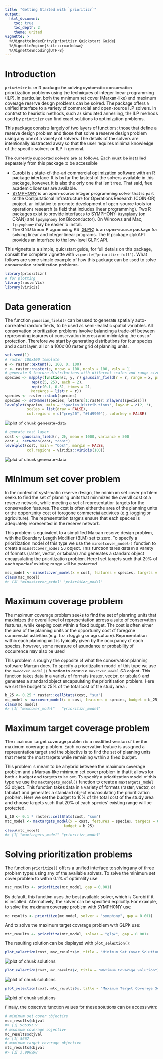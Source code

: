 ```yaml
---
title: "Getting Started with `prioritizr`"
output:
  html_document:
    toc: true
    toc_depth: 2
    theme: united
vignette: >
  %\VignetteIndexEntry{prioritizr Quickstart Guide}
  %\VignetteEngine{knitr::rmarkdown}
  %\VignetteEncoding{UTF-8}
---
```




# Introduction

`prioritizr` is an R package for solving systematic conservation prioritization problems using the techniques of integer linear programming (ILP). In particular, both the minimum set cover (Marxan-like) and maximum coverage reserve design problems can be solved. The package offers a unified interface to a variety of commercial and open-source ILP solvers. In contrast to heuristic methods, such as simulated annealing, the ILP methods used by `prioritizr` can find exact solutions to optimization problems.

This package consists largely of two layers of functions: those that define a reserve design problem and those that solve a reserve design problem using any one of a variety of solvers. The details of the solvers are intentionally abstracted away so that the user requires minimal knowledge of the specific solvers or ILP in general.

The currently supported solvers are as follows. Each must be installed separately from this package to be accessible.

- [Gurobi](http://gurobi.com) is a state-of-the-art commercial optimization software with an R package interface. It is by far the fastest of the solvers available in this package, however, it is also the only one that isn't free. That said, free academic licenses are available.
- [SYMPHONY](https://projects.coin-or.org/SYMPHONY) is an open-source integer programming solver that is part of the Computational Infrastructure for Operations Research (COIN-OR) project, an initiative to promote development of open-source tools for operations research (a field that includes linear programming). Two R packages exist to provide interfaces to
SYMPHONY: `Rsymphony` (on CRAN) and `lpsymphony` (on Bioconductor). On Windows and Mac, `lpsymphony` may be easier to install.
- The GNU Linear Programming Kit ([GLPK](https://www.gnu.org/software/glpk/)) is an open-source package for solving linear and integer linear programs. The R package
glpkAPI provides an interface to the low-level GLPK API.

This vignette is a simple, quickstart guide, for full details on this package, consult the complete vignette with `vignette("prioritizr-full")`. What follows are some simple example of how this package can be used to solve conservation prioritization problems.


```r
library(prioritizr)
# for plotting
library(rasterVis)
library(viridis)
```

# Data generation

The function `gaussian_field()` can be used to generate spatially auto-correlated random fields, to be used as semi-realistic spatial variables. All conservation prioritization problems involve balancing a trade-off between representing features of conservation interest and minimizing the cost of protection. Therefore we start by generating distributions for four species and a cost layer, all on a 100x100 raster grid of planning units.


```r
set.seed(1)
# raster 100x100 template
e <- raster::extent(0, 100, 0, 100)
r <- raster::raster(e, nrows = 100, ncols = 100, vals = 1)
# generate 9 feature distributions with different scales and range sizes
species <- mapply(function(x, y, r) gaussian_field(r = r, range = x, prop = y),
            rep(c(5, 25), each = 2),
            rep(c(0.1, 0.5), times = 2),
            MoreArgs = list(r = r))
species <- raster::stack(species)
species <- setNames(species, letters[1:raster::nlayers(species)])
levelplot(species, main = 'Species Distributions', layout = c(2, 2),
          scales = list(draw = FALSE),
          col.regions = c("grey20", "#fd9900"), colorkey = FALSE)
```

<img src="figures/quickstart_generate-data-1.png" title="plot of chunk generate-data" alt="plot of chunk generate-data" style="display: block; margin: auto;" />

```r
# genrate cost layer
cost <- gaussian_field(r, 20, mean = 1000, variance = 500)
cost <- setNames(cost, "cost")
levelplot(cost, main = "Cost", margin = FALSE,
          col.regions = viridis::viridis(100))
```

<img src="figures/quickstart_generate-data-2.png" title="plot of chunk generate-data" alt="plot of chunk generate-data" style="display: block; margin: auto;" />

# Minimum set cover problem

In the context of systematic reserve design, the minimum set cover problem seeks to find the set of planning units that minimizes the overall cost of a reserve network, while meeting a set of representation targets for the conservation features. The cost is often either the area of the planning units or the opportunity cost of foregone commercial activities (e.g. logging or agriculture). The representation targets ensure that each species is adequately represented in the reserve network.

This problem is equivalent to a simplified Marxan reserve design problem,
with the Boundary Length Modifier (BLM) set to zero. To specify a prioritization model of this type we use the `minsetcover_model()` function to create a `minsetcover_model` S3 object. This function takes data in a variety of formats (raster, vector, or tabular) and generates a standard object encapsulating the prioritization problem. Here I set targets such that 20% of each species' existing range will be protected.


```r
msc_model <- minsetcover_model(x = cost, features = species, targets = 0.2)
class(msc_model)
#> [1] "minsetcover_model" "prioritizr_model"
```

# Maximum coverage problem

The maximum coverage problem seeks to find the set of planning units that maximizes the overall level of representation across a suite of conservation features, while keeping cost within a fixed budget. The cost is often either the area of the planning units or the opportunity cost of foregone commercial activities (e.g. from logging or agriculture). Representation within each planning unit is typically given by the occupancy of each species, however, some measure of abundance or probability of occurrence may also be used.

This problem is roughly the opposite of what the conservation planning software Marxan does. To specify a prioritization model of this type we use the `maxcover_model()` function to create a `maxcover_model` S3 object. This function takes data in a variety of formats (raster, vector, or tabular) and generates a standard object encapsulating the prioritization problem. Here we set the budget to 25% of the total cost of the study area .


```r
b_25 <- 0.25 * raster::cellStats(cost, "sum")
mc_model <- maxcover_model(x = cost, features = species, budget = b_25)
class(mc_model)
#> [1] "maxcover_model"   "prioritizr_model"
```

# Maximum target coverage problem

The maximum target coverage problem is a modified version of the the maximum coverage problem. Each conservation feature is assigned a representation target and the objective is to find the set of planning units that meets the most targets while remaining within a fixed budget. 

This problem is meant to be a hybrid between the maximum coverage problem and a Marxan-like minimum set cover problem in that it allows for both a budget and targets to be set. To specify a prioritization model of this type we use the `maxtargets_model()` function to create a `maxtargets_model` S3 object. This function takes data in a variety of formats (raster, vector, or tabular) and generates a standard object encapsulating the prioritization problem. Here we set the budget to 10% of the total cost of the study area and choose targets such that 20% of each species' existing range will be protected.


```r
b_10 <- 0.1 * raster::cellStats(cost, "sum")
mtc_model <- maxtargets_model(x = cost, features = species, targets = 0.2, 
                           budget = b_25)
class(mtc_model)
#> [1] "maxtargets_model" "prioritizr_model"
```

# Solving prioritization problems

The function `prioritize()` offers a unified interface to solving any of three problem types using any of the available solvers. To solve the minimum set cover problem to within 0.1% of optimality use:


```r
msc_results <- prioritize(msc_model, gap = 0.001)
```

By default, this function uses the best available solver, which is Gurobi if it is installed. Alternatively, the solver can be specified explicitly. For example, to solve the maximum coverage problem with SYMPHONY use:


```r
mc_results <- prioritize(mc_model, solver = "symphony", gap = 0.001)
```

And to solve the maximum target coverage problem with GLPK use:


```r
mtc_results <- prioritize(mtc_model, solver = "glpk", gap = 0.001)
```

The resulting solution can be displayed with `plot_selection()`:


```r
plot_selection(cost, msc_results$x, title = "Minimum Set Cover Solution")
```

<img src="figures/quickstart_solutions-1.png" title="plot of chunk solutions" alt="plot of chunk solutions" style="display: block; margin: auto;" />

```r
plot_selection(cost, mc_results$x, title = "Maximum Coverage Solution")
```

<img src="figures/quickstart_solutions-2.png" title="plot of chunk solutions" alt="plot of chunk solutions" style="display: block; margin: auto;" />

```r
plot_selection(cost, mtc_results$x, title = "Maximum Target Coverage Solution")
```

<img src="figures/quickstart_solutions-3.png" title="plot of chunk solutions" alt="plot of chunk solutions" style="display: block; margin: auto;" />

Finally, the objective function values for these solutions can be access with:


```r
# minimum set cover objective
msc_results$objval
#> [1] 985393.9
# maximum coverage objective
mc_results$objval
#> [1] 5667
# maximum target coverage objective
mtc_results$objval
#> [1] 3.998998
```
